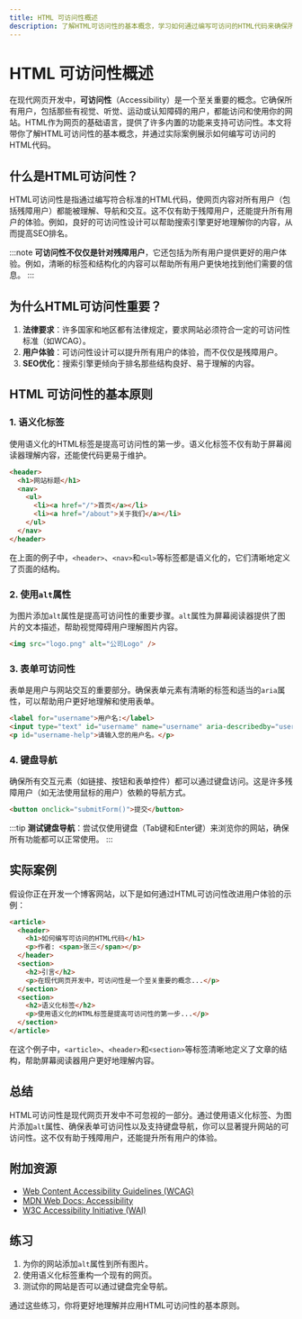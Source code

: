 ```yaml
---
title: HTML 可访问性概述
description: 了解HTML可访问性的基本概念，学习如何通过编写可访问的HTML代码来确保所有用户都能访问和使用你的网站。
---
```


# HTML 可访问性概述

在现代网页开发中，**可访问性**（Accessibility）是一个至关重要的概念。它确保所有用户，包括那些有视觉、听觉、运动或认知障碍的用户，都能访问和使用你的网站。HTML作为网页的基础语言，提供了许多内置的功能来支持可访问性。本文将带你了解HTML可访问性的基本概念，并通过实际案例展示如何编写可访问的HTML代码。

## 什么是HTML可访问性？

HTML可访问性是指通过编写符合标准的HTML代码，使网页内容对所有用户（包括残障用户）都能被理解、导航和交互。这不仅有助于残障用户，还能提升所有用户的体验。例如，良好的可访问性设计可以帮助搜索引擎更好地理解你的内容，从而提高SEO排名。

:::note
**可访问性不仅仅是针对残障用户**，它还包括为所有用户提供更好的用户体验。例如，清晰的标签和结构化的内容可以帮助所有用户更快地找到他们需要的信息。
:::

## 为什么HTML可访问性重要？

1. **法律要求**：许多国家和地区都有法律规定，要求网站必须符合一定的可访问性标准（如WCAG）。
2. **用户体验**：可访问性设计可以提升所有用户的体验，而不仅仅是残障用户。
3. **SEO优化**：搜索引擎更倾向于排名那些结构良好、易于理解的内容。

## HTML 可访问性的基本原则

### 1. 语义化标签

使用语义化的HTML标签是提高可访问性的第一步。语义化标签不仅有助于屏幕阅读器理解内容，还能使代码更易于维护。

```html
<header>
  <h1>网站标题</h1>
  <nav>
    <ul>
      <li><a href="/">首页</a></li>
      <li><a href="/about">关于我们</a></li>
    </ul>
  </nav>
</header>
```

在上面的例子中，`<header>`、`<nav>`和`<ul>`等标签都是语义化的，它们清晰地定义了页面的结构。

### 2. 使用`alt`属性

为图片添加`alt`属性是提高可访问性的重要步骤。`alt`属性为屏幕阅读器提供了图片的文本描述，帮助视觉障碍用户理解图片内容。

```html
<img src="logo.png" alt="公司Logo" />
```

### 3. 表单可访问性

表单是用户与网站交互的重要部分。确保表单元素有清晰的标签和适当的`aria`属性，可以帮助用户更好地理解和使用表单。

```html
<label for="username">用户名:</label>
<input type="text" id="username" name="username" aria-describedby="username-help" />
<p id="username-help">请输入您的用户名。</p>
```

### 4. 键盘导航

确保所有交互元素（如链接、按钮和表单控件）都可以通过键盘访问。这是许多残障用户（如无法使用鼠标的用户）依赖的导航方式。

```html
<button onclick="submitForm()">提交</button>
```

:::tip
**测试键盘导航**：尝试仅使用键盘（Tab键和Enter键）来浏览你的网站，确保所有功能都可以正常使用。
:::

## 实际案例

假设你正在开发一个博客网站，以下是如何通过HTML可访问性改进用户体验的示例：

```html
<article>
  <header>
    <h1>如何编写可访问的HTML代码</h1>
    <p>作者: <span>张三</span></p>
  </header>
  <section>
    <h2>引言</h2>
    <p>在现代网页开发中，可访问性是一个至关重要的概念...</p>
  </section>
  <section>
    <h2>语义化标签</h2>
    <p>使用语义化的HTML标签是提高可访问性的第一步...</p>
  </section>
</article>
```

在这个例子中，`<article>`、`<header>`和`<section>`等标签清晰地定义了文章的结构，帮助屏幕阅读器用户更好地理解内容。

## 总结

HTML可访问性是现代网页开发中不可忽视的一部分。通过使用语义化标签、为图片添加`alt`属性、确保表单可访问性以及支持键盘导航，你可以显著提升网站的可访问性。这不仅有助于残障用户，还能提升所有用户的体验。

## 附加资源

- [Web Content Accessibility Guidelines (WCAG)](https://www.w3.org/WAI/standards-guidelines/wcag/)
- [MDN Web Docs: Accessibility](https://developer.mozilla.org/en-US/docs/Web/Accessibility)
- [W3C Accessibility Initiative (WAI)](https://www.w3.org/WAI/)

## 练习

1. 为你的网站添加`alt`属性到所有图片。
2. 使用语义化标签重构一个现有的网页。
3. 测试你的网站是否可以通过键盘完全导航。

通过这些练习，你将更好地理解并应用HTML可访问性的基本原则。